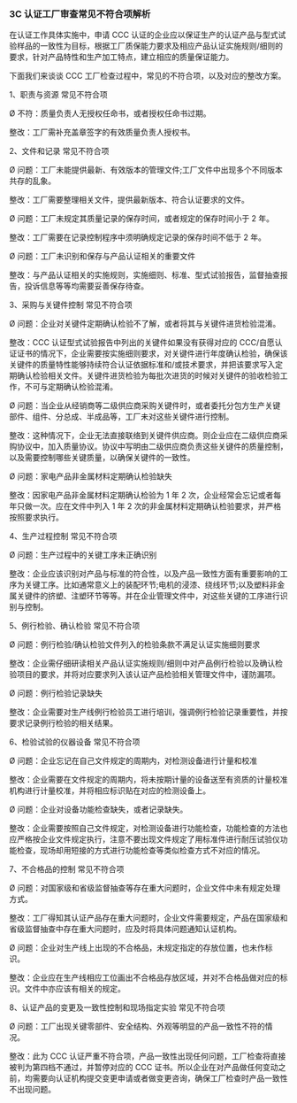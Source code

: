 ### 3C 认证工厂审查常见不符合项解析

在认证工作具体实施中，申请 CCC 认证的企业应以保证生产的认证产品与型式试验样品的一致性为目标，根据工厂质保能力要求及相应产品认证实施规则/细则的要求，针对产品特性和生产加工特点，建立相应的质量保证能力。

下面我们来谈谈 CCC 工厂检查过程中，常见的不符合项，以及对应的整改方案。

1、职责与资源 常见不符合项

Ø 不符：质量负责人无授权任命书，或者授权任命书过期。

整改：工厂需补充盖章签字的有效质量负责人授权书。

2、文件和记录 常见不符合项

Ø 问题：工厂未能提供最新、有效版本的管理文件;工厂文件中出现多个不同版本共存的乱象。

整改：工厂需要整理相关文件，提供最新版本、符合认证要求的文件。

Ø 问题：工厂未规定其质量记录的保存时间，或者规定的保存时间小于 2 年。

整改：工厂需要在记录控制程序中须明确规定记录的保存时间不低于 2 年。

Ø 问题：工厂未识别和保存与产品认证相关的重要文件

整改：与产品认证相关的实施规则，实施细则、标准、型式试验报告，监督抽查报告，投诉信息等等均需要妥善保存待查。

3、采购与关键件控制 常见不符合项

Ø 问题：企业对关键件定期确认检验不了解，或者将其与关键件进货检验混淆。

整改：CCC 认证型式试验报告中列出的关键件如果没有获得对应的 CCC/自愿认证证书的情况下，企业需要按实施细则要求，对关键件进行年度确认检验，确保该关键件的质量特性能够持续符合认证依据标准和/或技术要求，并把该要求写入定期确认检验相关文件。关键件进货检验为每批次进货的时候对关键件的验收检验工作，不可与定期确认检验混淆。

Ø 问题：当企业从经销商等二级供应商采购关键件时，或者委托分包方生产关键部件、组件、分总成、半成品等，工厂未对这些关键件进行控制。

整改：这种情况下，企业无法直接联络到关键件供应商。则企业应在二级供应商采购协议中，加入质量协议。协议中写明由二级供应商负责这些关键件的质量控制，以及需要控制哪些关键质量，以确保关键件的一致性。

Ø 问题：家电产品非金属材料定期确认检验缺失

整改：因家电产品非金属材料定期确认检验为 1 年 2 次，企业经常会忘记或者每年只做一次。应在文件中列入 1 年 2 次的非金属材料定期确认检验要求，并严格按照要求执行。

4、生产过程控制 常见不符合项

Ø 问题：生产过程中的关键工序未正确识别

整改：企业应该识别对产品与标准的符合性，以及产品一致性方面有重要影响的工序为关键工序。比如通常意义上的装配环节;电机的浸漆、绕线环节;以及塑料非金属关键件的挤塑、注塑环节等等。并在企业管理文件中，对这些关键的工序进行识别与控制。

5、例行检验、确认检验 常见不符合项

Ø 问题：例行检验/确认检验文件列入的检验条款不满足认证实施细则要求

整改：企业需仔细研读相关产品认证实施规则/细则中对产品例行检验以及确认检验项目的要求，并将对应要求列入该认证产品检验相关管理文件中，谨防漏项。

Ø 问题：例行检验记录缺失

整改：企业需要对生产线例行检验员工进行培训，强调例行检验记录重要性，并按要求记录例行检验的相关结果。

6、检验试验的仪器设备 常见不符合项

Ø 问题：企业忘记在自己文件规定的周期内，对检测设备进行计量和校准

整改：企业需要在文件规定的周期内，将未按期计量的设备送至有资质的计量校准机构进行计量校准，并将相应标识贴在对应的检测设备上。

Ø 问题：企业对设备功能检查缺失，或者记录缺失。

整改：企业需要按照自己文件规定，对检测设备进行功能检查，功能检查的方法也应严格按企业文件规定执行，注意不要出现文件规定了用标准件进行耐压试验仪功能检查，现场却用短接的方式进行功能检查等类似检查方式不对应的情况。

7、不合格品的控制 常见不符合项

Ø 问题：对国家级和省级监督抽查等存在重大问题时，企业文件中未有规定处理方式。

整改：工厂得知其认证产品存在重大问题时，企业文件需要规定，产品在国家级和省级监督抽查中存在重大问题时，应及时将具体问题通知认证机构。

Ø 问题：企业对生产线上出现的不合格品，未规定指定的存放位置，也未作标识。

整改：企业应在生产线相应工位画出不合格品存放区域，并对不合格品做对应的标识。文件中亦应该有相关的规定。

8、认证产品的变更及一致性控制和现场指定实验 常见不符合项

Ø 问题：工厂出现关键零部件、安全结构、外观等明显的产品一致性不符的情况。

整改：此为 CCC 认证严重不符合项，产品一致性出现任何问题，工厂检查将直接被判为第四档不通过，并暂停对应的 CCC 证书。所以企业在对产品做任何变动之前，均需要向认证机构提交变更申请或者做变更咨询，确保工厂检查时产品一致性不出现问题。
